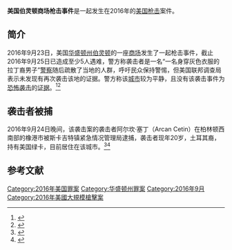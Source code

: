 '''美国伯灵顿商场枪击事件'''是一起发生在2016年的[[美国|美国]][[枪击|枪击]]案件。

== 简介 ==
2016年9月23日，美国[[华盛顿州|华盛顿州]][[伯灵顿|伯灵顿]]的一座[[商场|商场]]发生了一起枪击事件，截止2016年9月25日已造成至少5人遇难，警方称袭击者是一名“一名身穿灰色衣服的拉丁裔男子”[[警察|警察]]随后疏散了当地的人群，呼吁民众保持警惕，但美国联邦调查局表示未发现有再次袭击该地的证据。警方称该[[城市|城市]]较为平静，且没有该袭击事件为[[恐怖袭击|恐怖袭击]]的[[证据|证据]]。<ref>{{Cite web|url = http://www.bbc.com/zhongwen/simp/world/2016/09/160924_usa_burlington_shooting|title = BBC中文: 美国华盛顿州商场枪击案已有5人死亡|accessdate = 2016-09-25|archive-date = 2016-09-25|archive-url = https://web.archive.org/web/20160925135012/http://www.bbc.com/zhongwen/simp/world/2016/09/160924_usa_burlington_shooting|dead-url = no}}</ref><ref>{{Cite web |url =http://www.chinanews.com/gj/2016/09-24/8013740.shtml |title =中国新闻网:美国伯灵顿商场枪击案已致4死1伤 当地未见混乱 |accessdate =2016-09-25 |archive-date =2016-09-25 |archive-url =https://web.archive.org/web/20160925140822/http://www.chinanews.com/gj/2016/09-24/8013740.shtml |dead-url =no }}</ref>

== 袭击者被捕 ==
2016年9月24日晚间，该袭击案的袭击者阿尔坎·塞丁（Arcan Cetin）在柏林顿西南部的橡港市被斯卡吉特镇紧急情况管理局逮捕，袭击者现年20岁，土耳其裔，持有美国绿卡，目前居住在该城市。<ref>{{Cite web |url =http://world.huanqiu.com/hot/2016-09/9483083.html |title =环球网国际新闻;美国华盛顿州购物中心枪击案嫌疑人落网 |accessdate =2016-09-25 |archive-date =2016-09-27 |archive-url =https://web.archive.org/web/20160927071447/http://world.huanqiu.com/hot/2016-09/9483083.html |dead-url =no }}</ref><ref>{{Cite web|url = http://www.bbc.com/zhongwen/simp/world/2016/09/160925_usa_washington_state_shooting|title = BBC中文: 伯灵顿枪击案：警方宣布已拘捕嫌疑枪手|accessdate = 2016-09-25|archive-date = 2016-09-26|archive-url = https://web.archive.org/web/20160926180745/http://www.bbc.com/zhongwen/simp/world/2016/09/160925_usa_washington_state_shooting|dead-url = no}}</ref>

== 参考文献 ==
{{reflist}}

{{著名槍擊案|nocat}}

[[Category:2016年美国罪案|Category:2016年美国罪案]]
[[Category:华盛顿州罪案|Category:华盛顿州罪案]]
[[Category:2016年9月|Category:2016年9月]]
[[Category:2016年美國大規模槍擊案|Category:2016年美國大規模槍擊案]]